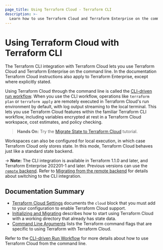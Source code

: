 ```yaml
---
page_title: Using Terraform Cloud - Terraform CLI
description: >-
  Learn how to use Terraform Cloud and Terraform Enterprise on the command line using the Terrafor CLI.
---
```


# Using Terraform Cloud with Terraform CLI

The Terraform CLI integration with Terraform Cloud lets you use Terraform Cloud and Terraform Enterprise on the command line. In the documentation Terraform Cloud instructions also apply to Terraform Enterprise, except where explicitly stated.

Using Terraform Cloud through the command line is called the [CLI-driven run workflow](/terraform/cloud-docs/run/cli). When you use the CLI workflow, operations like `terraform plan` or `terraform apply` are remotely executed in Terraform Cloud's run environment by default, with log output streaming to the local terminal. This lets you use Terraform Cloud features within the familiar Terraform CLI workflow, including variables encrypted at rest in a Terraform Cloud workspace, cost estimates, and policy checking.

> **Hands On:** Try the [Migrate State to Terraform Cloud](/terraform/tutorials/cloud/cloud-migrate) tutorial.

Workspaces can also be configured for local execution, in which case Terraform Cloud only stores state. In this mode, Terraform Cloud behaves just like a standard state backend.

-> **Note:** The CLI integration is available in Terraform 1.1.0 and later, and Terraform Enterprise 202201-1 and later. Previous versions can use the [`remote` backend](/terraform/language/settings/backends/remote). Refer to [Migrating from the remote
backend](/terraform/cli/cloud/migrating) for details about switching to the CLI integration.

## Documentation Summary

- [Terraform Cloud Settings](/terraform/cli/cloud/settings) documents the `cloud` block that you must add to your configuration to enable Terraform Cloud support.
- [Initializing and Migrating](/terraform/cli/cloud/migrating) describes
  how to start using Terraform Cloud with a working directory that already has state data.
- [Command Line Arguments](/terraform/cli/cloud/command-line-arguments) lists the Terraform command flags that are specific to using Terraform with Terraform Cloud.

Refer to the [CLI-driven Run Workflow](/terraform/cloud-docs/run/cli) for more details about how to use Terraform Cloud from the command line.
